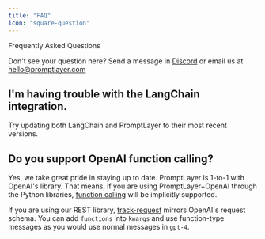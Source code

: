 ```yaml
---
title: "FAQ"
icon: "square-question"
---
```


Frequently Asked Questions

Don't see your question here? Send a message in [Discord](https://discord.gg/ZZZDn7c3Q) or email us at hello@promptlayer.com

 
## I'm having trouble with the LangChain integration.

Try updating both LangChain and PromptLayer to their most recent versions.

## Do you support OpenAI function calling?

Yes, we take great pride in staying up to date. PromptLayer is 1-to-1 with OpenAI's library. That means, if you are using PromptLayer+OpenAI through the Python libraries, [function calling](https://openai.com/blog/function-calling-and-other-api-updates) will be implicitly supported.

If you are using our REST library, [track-request](/reference/track-request) mirrors OpenAI's request schema. You can add `functions` into `kwargs` and use function-type messages as you would use normal messages in `gpt-4`.
